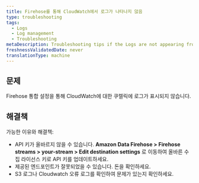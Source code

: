 ```yaml
---
title: Firehose를 통해 CloudWatch에서 로그가 나타나지 않음
type: troubleshooting
tags:
  - Logs
  - Log management
  - Troubleshooting
metaDescription: Troubleshooting tips if the Logs are not appearing from CloudWatch via Firehose.
freshnessValidatedDate: never
translationType: machine
---
```


## 문제

Firehose 통합 설정을 통해 CloudWatch에 대한 쿠렐릭에 로그가 표시되지 않습니다.

## 해결책

가능한 이유와 해결책:

* API 키가 올바르지 않을 수 있습니다. <DNT>**Amazon Data Firehose &gt; Firehose streams &gt; your-stream &gt; Edit destination settings**</DNT> 로 이동하여 올바른 수집 라이선스 키로 API 키를 업데이트하세요.
* 제공된 엔드포인트가 잘못되었을 수 있습니다. 돈을 확인하세요.
* S3 로그나 Cloudwatch 오류 로그를 확인하여 문제가 있는지 확인하세요.